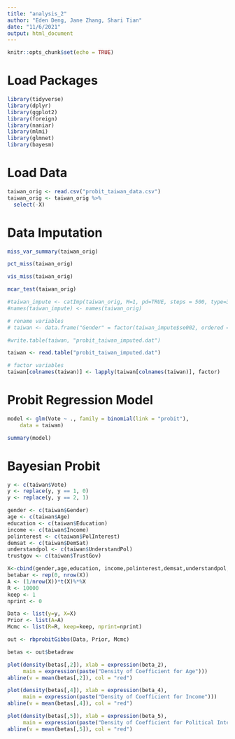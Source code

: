 ```yaml
---
title: "analysis_2"
author: "Eden Deng, Jane Zhang, Shari Tian"
date: "11/6/2021"
output: html_document
---
```


```r
knitr::opts_chunk$set(echo = TRUE)
```

# Load Packages

```r
library(tidyverse)
library(dplyr)
library(ggplot2)
library(foreign)
library(naniar)
library(mlmi)
library(glmnet)
library(bayesm)

```

# Load Data

```r

taiwan_orig <- read.csv("probit_taiwan_data.csv")
taiwan_orig <- taiwan_orig %>%
  select(-X)
```

# Data Imputation

```r
miss_var_summary(taiwan_orig)

pct_miss(taiwan_orig)

vis_miss(taiwan_orig)

mcar_test(taiwan_orig)

#taiwan_impute <- catImp(taiwan_orig, M=1, pd=TRUE, steps = 500, type=3, rseed=4423)
#names(taiwan_impute) <- names(taiwan_orig)

# rename variables
# taiwan <- data.frame("Gender" = factor(taiwan_impute$se002, ordered = TRUE), "Age" = factor(taiwan_impute$se003, ordered = TRUE), "Education" = factor(taiwan_impute$se005, ordered = TRUE), "Income" = factor(taiwan_impute$se009, ordered = TRUE), "PolInterest" = factor(taiwan_impute$q056, ordered = TRUE), "DemSat" = factor(taiwan_impute$q098, ordered = TRUE), "Vote" = factor(taiwan_impute$q027, ordered = TRUE), "UnderstandPol" = factor(taiwan_impute$q127, ordered = TRUE), "TrustGov" = factor(taiwan_impute$q131, ordered = TRUE))

#write.table(taiwan, "probit_taiwan_imputed.dat")

taiwan <- read.table("probit_taiwan_imputed.dat")

# factor variables
taiwan[colnames(taiwan)] <- lapply(taiwan[colnames(taiwan)], factor)
```

# Probit Regression Model

```r
model <- glm(Vote ~ ., family = binomial(link = "probit"), 
    data = taiwan)

summary(model)
```
# Bayesian Probit

```r
y <- c(taiwan$Vote)
y <- replace(y, y == 1, 0)
y <- replace(y, y == 2, 1)
```


```r
gender <- c(taiwan$Gender)
age <- c(taiwan$Age)
education <- c(taiwan$Education)
income <- c(taiwan$Income)
polinterest <- c(taiwan$PolInterest)
demsat <- c(taiwan$DemSat)
understandpol <- c(taiwan$UnderstandPol)
trustgov <- c(taiwan$TrustGov)
```

```r
X<-cbind(gender,age,education, income,polinterest,demsat,understandpol,trustgov)
betabar <- rep(0, nrow(X))
A <- (1/nrow(X))*t(X)%*%X
R <- 10000
keep <- 1
nprint <- 0
```

```r
Data <- list(y=y, X=X)
Prior <- list(A=A)
Mcmc <- list(R=R, keep=keep, nprint=nprint)
```


```r
out <- rbprobitGibbs(Data, Prior, Mcmc)
```

```r
betas <- out$betadraw
```


```r
plot(density(betas[,2]), xlab = expression(beta_2),
     main = expression(paste("Density of Coefficient for Age")))
abline(v = mean(betas[,2]), col = "red")
```
```r
plot(density(betas[,4]), xlab = expression(beta_4),
     main = expression(paste("Density of Coefficient for Income")))
abline(v = mean(betas[,4]), col = "red")
```

```r
plot(density(betas[,5]), xlab = expression(beta_5),
     main = expression(paste("Density of Coefficient for Political Interest")))
abline(v = mean(betas[,5]), col = "red")
```

